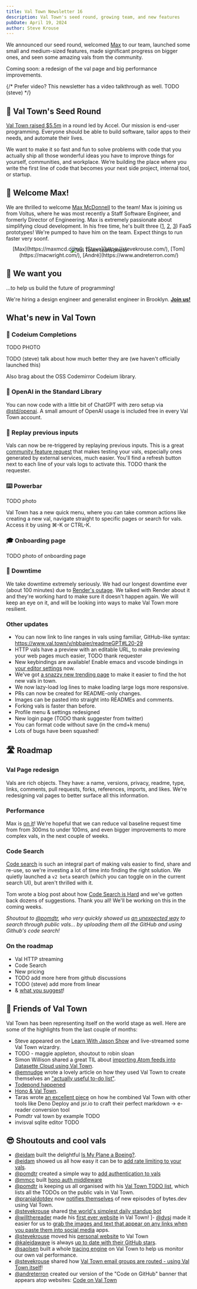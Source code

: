```yaml
---
title: Val Town Newsletter 16
description: Val Town's seed round, growing team, and new features
pubDate: April 19, 2024
author: Steve Krouse
---
```



We announced our seed round, welcomed [Max](https://maxmcd.com/) to our team, launched some small and medium-sized features, made significant progress on bigger ones, and seen some amazing vals from the community.

Coming soon: a redesign of the val page and big performance improvements.

{/* Prefer video? This newsletter has a video talkthrough as well. TODO (steve) */}

## 🌱 Val Town's Seed Round

[Val Town raised $5.5m](https://blog.val.town/blog/seed/) in a round led by Accel. Our mission is end-user programming. Everyone should be able to build software, tailor apps to their needs, and automate their lives.

We want to make it so fast and fun to solve problems with code that you actually ship all those wonderful ideas you have to improve things for yourself, communities, and workplace. We’re building the place where you write the first line of code that becomes your next side project, internal tool, or startup.

## 🤗 Welcome Max!

We are thrilled to welcome [Max McDonnell](https://maxmcd.com/) to the team! Max is joining us from Voltus, where he was most recently a Staff Software Engineer, and formerly Director of Engineering. Max is extremely passionate about simplifying cloud development. In his free time, he's built three ([1](https://github.com/maxmcd/gitbao), [2](https://github.com/embly/embly), [3](https://github.com/maxmcd/256kb.cloud)) FaaS prototypes! We're pumped to have him on the team. Expect things to run faster very soonf.

<div align="center">
  <Image src={Team} alt="Val Town team photo" />
  <figcaption style="margin-top: -20px;">
    [Max](https://maxmcd.com/), [Steve](https://stevekrouse.com/),
    [Tom](https://macwright.com/), [André](https://www.andreterron.com/)
  </figcaption>
</div>

## 🫵 We want you

...to help us build the future of programming!

We're hiring a design engineer and generalist engineer in Brooklyn. [**Join us!**](https://www.val.town/careers)

## What's new in Val Town

### 🦾 Codeium Completions

TODO PHOTO

TODO (steve) talk about how much better they are (we haven't officially launched this)

Also brag about the OSS Codemirror Codeium library.

### 🤖 OpenAI in the Standard Library

You can now code with a little bit of ChatGPT with zero setup via [@std/openai](https://docs.val.town/std/openai/). A small amount of OpenAI usage is included free in every Val Town account.

### 🔄 Replay previous inputs

Vals can now be re-triggered by replaying previous inputs. This is a great [community feature request](https://github.com/val-town/val-town-product/discussions/73) that makes testing your vals, especially ones generated by external services, much easier. You'll find a refresh button next to each line of your vals logs to activate this. TODO thank the requester.

### ⌨️ Powerbar

TODO photo

Val Town has a new quick menu, where you can take common actions like creating a new val, navigate straight to specific pages or search for vals. Access it by using ⌘-K or CTRL-K.

### 🎓 Onboarding page

TODO photo of onboarding page

### 🔻 Downtime

We take downtime extremely seriously. We had our longest downtime ever (about 100 minutes) due to [Render's outage](https://status.render.com/incidents/thmx6pj4xqvl?u=yty96s4ggns1). We talked with Render about it and they're working hard to make sure it doesn't happen again. We will keep an eye on it, and will be looking into ways to make Val Town more resilient.

### Other updates

- You can now link to line ranges in vals using familiar, GitHub-like syntax: https://www.val.town/v/nbbaier/readmeGPT#L20-29
- HTTP vals have a preview with an editable URL, to make previewing your web pages much easier, TODO thank requester
- New keybindings are available! Enable emacs and vscode bindings in [your editor settings](https://www.val.town/settings/editor) now.
- We've got [a snazzy new trending page](https://val.town/trending) to make it easier to find the hot new vals in town.
- We now lazy-load log lines to make loading large logs more responsive.
- PRs can now be created for README-only changes.
- Images can be pasted into straight into READMEs and comments.
- Forking vals is faster than before.
- Profile menu & settings redesigned
- New login page (TODO thank suggester from twitter)
- You can format code without save (in the cmd+k menu)
- Lots of bugs have been squashed!

## 🛣️ Roadmap

### Val Page redesign

Vals are rich objects. They have: a name, versions, privacy, readme, type, links, comments, pull requests, forks, references, imports, and likes. We're redesigning val pages to better surface all this information.

### Performance

Max is [on it](https://github.com/val-town/val-town-product/discussions/113#discussioncomment-9097473)! We're hopeful that we can reduce val baseline request time from from 300ms to under 100ms, and even bigger improvements to more complex vals, in the next couple of weeks.

### Code Search

[Code search](https://github.com/val-town/val-town-product/discussions/69) is such an integral part of making vals easier to find, share and re-use, so we're investing a lot of time into finding the right solution. We quietly launched a `v2 beta` search (which you can toggle on in the current search UI), but aren't thrilled with it.

Tom wrote a blog post about how [Code Search is Hard](https://blog.val.town/blog/search-notes/) and we've gotten back dozens of suggestions. Thank you all! We'll be working on this in the coming weeks.

_Shoutout to [@pomdtr](https://www.val.town/u/pomdtr), who very quickly showed us [an unexpected way](https://pomdtr-code_search_is_easy.web.val.run/) to search through public vals... by uploading them all the GitHub and using Github's code search!_

### On the roadmap

- Val HTTP streaming
- Code Search
- New pricing
- TODO add more here from github discussions
- TODO (steve) add more from linear
- & [what you suggest](https://github.com/val-town/val-town-product/discussions/new?category=feature-request)!

## 👏 Friends of Val Town

Val Town has been representing itself on the world stage as well. Here are some of the highlights from the last couple of months:

- Steve appeared on the [Learn With Jason Show](https://youtu.be/WnOcLog2P1Y) and live-streamed some Val Town wizardry.
- TODO - maggie appleton, shoutout to robin sloan
- Simon Willison shared a great TIL about [importing Atom feeds into Datasette Cloud using Val Town](https://til.simonwillison.net/valtown/scheduled).
- [@emnudge](https://twitter.com/emnudge) wrote a lovely article on how they used Val Town to create themselves an ["actually useful to-do list"](https://emnudge.dev/notes/todo-list-api/).
- [Todepond happened](https://x.com/stevekrouse/status/1775910924764807437)
- [Hono & Val Town](https://x.com/honojs/status/1765380474388816321).
- Taras wrote [an excellent piece](https://taras.glek.net/post/markdown.download/) on how he combined Val Town with other tools like Deno Deploy and jsr.io to craft their perfect markdown -> e-reader conversion tool
- Pomdtr val town by example TODO
- invisval sqlite editor TODO

## 😎 Shoutouts and cool vals

- [@eidam](https://www.val.town/u/eidam) built the delightful [Is My Plane a Boeing?](https://thecurryman-ismyplaneaboeing.web.val.run/).
- [@eidam](https://www.val.town/u/eidam) showed us all how easy it can be to [add rate limiting to your vals](https://www.val.town/v/eidam/ratelimit_example).
- [@pomdtr](https://www.val.town/u/pomdtr) created a simple way to [add authentication to vals](https://www.val.town/v/pomdtr/password_auth)
- [@mmcc](https://www.val.town/u/mmcc) built [hono auth middleware](https://www.val.town/v/mmcc/honoBasicAuth)
- [@pomdtr](https://www.val.town/u/pomdtr) is keeping us all organised with his [Val Town TODO list](https://pomdtr-todo.web.val.run), which lists all the TODOs on the public vals in Val Town.
- [@pranjaldotdev](https://www.val.town/u/pranjaldotdev) now [notifies themselves](https://www.val.town/v/pranjaldotdev/poller) of new episodes of bytes.dev using Val Town.
- [@stevekrouse](https://www.val.town/u/stevekrouse) shared [the world's simplest daily standup bot](https://www.val.town/v/stevekrouse/dailyStandupBot)
- [@willthereader](https://www.val.town/u/willthereader) made his [first ever website](https://willkrouse.com) in Val Town!
  ]- [@dvsj](https://www.val.town/u/dvsj) made it easier for us to [grab the images and text that appear on any links when you paste them into social media](https://www.val.town/v/dvsj/GetWebsiteMetadata) apps.
- [@stevekrouse](https://www.val.town/u/stevekrouse) moved his [personal website](https://stevekrouse.com/) to Val Town
- [@kaleidawave](https://www.val.town/u/kaleidawave) is always [up to date with their GitHub stars](https://www.val.town/v/kaleidawave/GitHubStarsToDiscord).
- [@saolsen](https://www.val.town/u/saolsen) built a whole [tracing engine](https://saolsen-traces.web.val.run/v/saolsen/widgets/t/96b1c40658f66327d948dc2e5ff0c9bc/s/469215bd138a642b) on Val Town to help us monitor our own val performance.
- [@stevekrouse](https://www.val.town/u/stevekrouse) shared how [Val Town email groups are routed - using Val Town itself](https://www.val.town/v/stevekrouse/company)!
- [@andreterron](https://www.val.town/u/andreterron) created our version of the "Code on GitHub" banner that appears atop websites: [Code on Val Town](https://www.val.town/v/andreterron/codeOnValTown)
